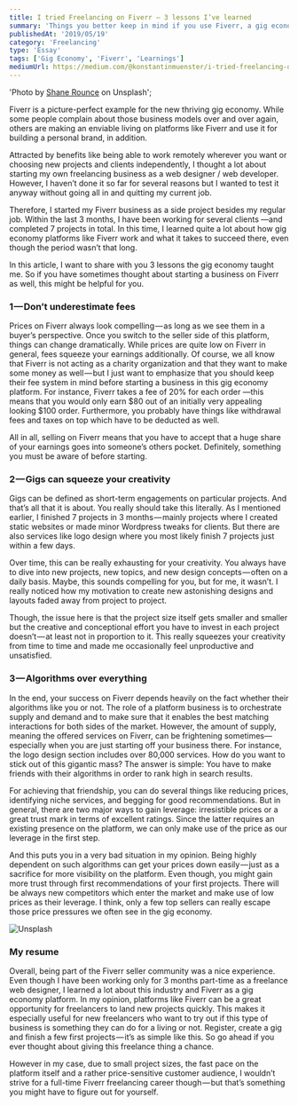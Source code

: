 ```yaml
---
title: I tried Freelancing on Fiverr — 3 lessons I’ve learned
summary: 'Things you better keep in mind if you use Fiverr, a gig economy platform.'
publishedAt: '2019/05/19'
category: 'Freelancing'
type: 'Essay'
tags: ['Gig Economy', 'Fiverr', 'Learnings']
mediumUrl: https://medium.com/@konstantinmuenster/i-tried-freelancing-on-fiverr-3-lessons-ive-learned-b57421e18941
---
```


  'Photo by <a href="https://unsplash.com/@shanerounce" target="_blank" rel="noopener noreferrer">Shane Rounce</a> on Unsplash';


Fiverr is a picture-perfect example for the new thriving gig economy. While some people complain about those business models over and over again, others are making an enviable living on platforms like Fiverr and use it for building a personal brand, in addition.

Attracted by benefits like being able to work remotely wherever you want or choosing new projects and clients independently, I thought a lot about starting my own freelancing business as a web designer / web developer. However, I haven’t done it so far for several reasons but I wanted to test it anyway without going all in and quitting my current job.

Therefore, I started my Fiverr business as a side project besides my regular job. Within the last 3 months, I have been working for several clients —and completed 7 projects in total. In this time, I learned quite a lot about how gig economy platforms like Fiverr work and what it takes to succeed there, even though the period wasn’t that long.

In this article, I want to share with you 3 lessons the gig economy taught me. So if you have sometimes thought about starting a business on Fiverr as well, this might be helpful for you.

### 1 — Don’t underestimate fees

Prices on Fiverr always look compelling — as long as we see them in a buyer’s perspective. Once you switch to the seller side of this platform, things can change dramatically. While prices are quite low on Fiverr in general, fees squeeze your earnings additionally. Of course, we all know that Fiverr is not acting as a charity organization and that they want to make some money as well — but I just want to emphasize that you should keep their fee system in mind before starting a business in this gig economy platform. For instance, Fiverr takes a fee of 20% for each order —this means that you would only earn $80 out of an initially very appealing looking $100 order. Furthermore, you probably have things like withdrawal fees and taxes on top which have to be deducted as well.

All in all, selling on Fiverr means that you have to accept that a huge share of your earnings goes into someone’s others pocket. Definitely, something you must be aware of before starting.

### 2 — Gigs can squeeze your creativity

Gigs can be defined as short-term engagements on particular projects. And that’s all that it is about. You really should take this literally. As I mentioned earlier, I finished 7 projects in 3 months — mainly projects where I created static websites or made minor Wordpress tweaks for clients. But there are also services like logo design where you most likely finish 7 projects just within a few days.

Over time, this can be really exhausting for your creativity. You always have to dive into new projects, new topics, and new design concepts — often on a daily basis. Maybe, this sounds compelling for you, but for me, it wasn’t. I really noticed how my motivation to create new astonishing designs and layouts faded away from project to project.

Though, the issue here is that the project size itself gets smaller and smaller but the creative and conceptional effort you have to invest in each project doesn’t — at least not in proportion to it. This really squeezes your creativity from time to time and made me occasionally feel unproductive and unsatisfied.

### 3 — Algorithms over everything

In the end, your success on Fiverr depends heavily on the fact whether their algorithms like you or not. The role of a platform business is to orchestrate supply and demand and to make sure that it enables the best matching interactions for both sides of the market. However, the amount of supply, meaning the offered services on Fiverr, can be frightening sometimes— especially when you are just starting off your business there. For instance, the logo design section includes over 80,000 services. How do you want to stick out of this gigantic mass? The answer is simple: You have to make friends with their algorithms in order to rank high in search results.

For achieving that friendship, you can do several things like reducing prices, identifying niche services, and begging for good recommendations. But in general, there are two major ways to gain leverage: irresistible prices or a great trust mark in terms of excellent ratings. Since the latter requires an existing presence on the platform, we can only make use of the price as our leverage in the first step.

And this puts you in a very bad situation in my opinion. Being highly dependent on such algorithms can get your prices down easily — just as a sacrifice for more visibility on the platform. Even though, you might gain more trust through first recommendations of your first projects. There will be always new competitors which enter the market and make use of low prices as their leverage. I think, only a few top sellers can really escape those price pressures we often see in the gig economy.

<Image
  src={Unsplash}
  alt="Unsplash"
  caption='Photo by <a href="https://unsplash.com/@jarson" target="_blank" rel="noopener noreferrer">Jarek Ceborski</a> on Unsplash'
/>

### My resume

Overall, being part of the Fiverr seller community was a nice experience. Even though I have been working only for 3 months part-time as a freelance web designer, I learned a lot about this industry and Fiverr as a gig economy platform. In my opinion, platforms like Fiverr can be a great opportunity for freelancers to land new projects quickly. This makes it especially useful for new freelancers who want to try out if this type of business is something they can do for a living or not. Register, create a gig and finish a few first projects — it’s as simple like this. So go ahead if you ever thought about giving this freelance thing a chance.

However in my case, due to small project sizes, the fast pace on the platform itself and a rather price-sensitive customer audience, I wouldn’t strive for a full-time Fiverr freelancing career though — but that’s something you might have to figure out for yourself.
